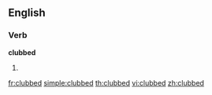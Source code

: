 ==English==

===Verb===
'''clubbed'''

# {{past of|[[club]]}}

[[fr:clubbed]]
[[simple:clubbed]]
[[th:clubbed]]
[[vi:clubbed]]
[[zh:clubbed]]